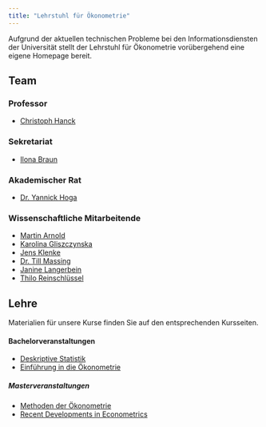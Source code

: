 ```yaml
---
title: "Lehrstuhl für Ökonometrie"
---
```


Aufgrund der aktuellen technischen Probleme bei den Informationsdiensten der Universität stellt der Lehrstuhl für Ökonometrie vorübergehend eine eigene Homepage bereit.

## Team

### Professor

-   [Christoph Hanck](mailto:christoph.hanck@uni-dortmund.de)

### Sekretariat

-   [Ilona Braun](mailto:Ilona.Braun.Uni@gmail.com)

### Akademischer Rat 

-   [Dr. Yannick Hoga](hogayannick@gmail.com) 

### Wissenschaftliche Mitarbeitende

-   [Martin Arnold](mailto:martchriarno@googlemail.com)
-   [Karolina Gliszczynska](gliszczynska.oek@gmail.com)
-   [Jens Klenke](mailto:jens.klenke.ude@gmail.com)
-   [Dr. Till Massing](mailto:tillmassing+oeko@gmail.com)
-   [Janine Langerbein](mailto:j.langerbein.oek@gmail.com)
-   [Thilo Reinschlüssel](mailto:rdie_winter2022@protonmail.com)

## Lehre

Materialien für unsere Kurse finden Sie auf den entsprechenden Kursseiten.  

#### Bachelorveranstaltungen 

-   [Deskriptive Statistik](https://jens-klenke.github.io/Desk_Stat_WiSe_22/)
-   [Einführung in die Ökonometrie](https://mca91.github.io/Eidoe22/)

##### Masterveranstaltungen 

-   [Methoden der Ökonometrie](https://github.com/karo93/Methoden2223)
-   [Recent Developments in Econometrics](https://jens-klenke.github.io/RDIE_WiSe_22/)



